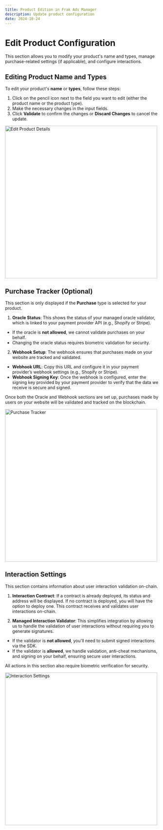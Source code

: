 ```yaml
---
title: Product Edition in Frak Ads Manager
description: Update product configuration
date: 2024-10-24
---
```


# Edit Product Configuration

This section allows you to modify your product's name and types, manage purchase-related settings (if applicable), and configure interactions.

## Editing Product Name and Types

To edit your product's **name** or **types**, follow these steps:

1. Click on the pencil icon next to the field you want to edit (either the product name or the product type).
2. Make the necessary changes in the input fields.
3. Click **Validate** to confirm the changes or **Discard Changes** to cancel the update.

<img src="/img/business/product/config/product-edit-section-details.png" alt="Edit Product Details" width="500"/>

## Purchase Tracker (Optional)

This section is only displayed if the **Purchase** type is selected for your product.

1. **Oracle Status**: This shows the status of your managed oracle validator, which is linked to your payment provider API (e.g., Shopify or Stripe).
 - If the oracle is **not allowed**, we cannot validate purchases on your behalf.
 - Changing the oracle status requires biometric validation for security.

2. **Webhook Setup**: The webhook ensures that purchases made on your website are tracked and validated.
 - **Webhook URL**: Copy this URL and configure it in your payment provider’s webhook settings (e.g., Shopify or Stripe).
 - **Webhook Signing Key**: Once the webhook is configured, enter the signing key provided by your payment provider to verify that the data we receive is secure and signed.

Once both the Oracle and Webhook sections are set up, purchases made by users on your website will be validated and tracked on the blockchain.

<img src="/img/business/product/config/product-edit-section-purchase.png" alt="Purchase Tracker" width="500"/>

## Interaction Settings

This section contains information about user interaction validation on-chain.

1. **Interaction Contract**: If a contract is already deployed, its status and address will be displayed. If no contract is deployed, you will have the option to deploy one. This contract receives and validates user interactions on-chain.

2. **Managed Interaction Validator**: This simplifies integration by allowing us to handle the validation of user interactions without requiring you to generate signatures.
 - If the validator is **not allowed**, you'll need to submit signed interactions via the SDK.
 - If the validator is **allowed**, we handle validation, anti-cheat mechanisms, and signing on your behalf, ensuring secure user interactions.

All actions in this section also require biometric verification for security.

<img src="/img/business/product/config/product-edit-section-interaction.png" alt="Interaction Settings" width="500"/>